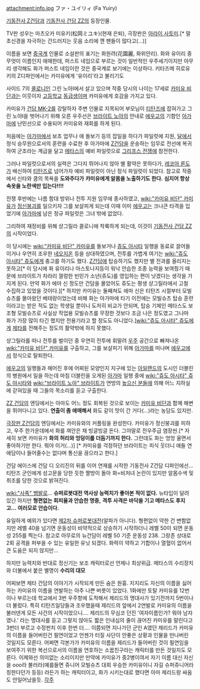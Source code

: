 attachment:info.jpg
ファ・ユイリィ (Fa Yuiry)

[[기동전사 Z건담]]과 [[기동전사 건담 ZZ]]의 등장인물.

TV판 성우는 마츠오카 미유키(松岡ミユキ)(현재 은퇴), 극장판은 [[아라이 사토미]].[* 말초신경을 자극하는 간드러지는 웃음 소리에 깬 팬들이 많다고(...)]

이름을 보면 [[중국]]계 인물로 소설판의 표기는 화원려(花園麗, 화위안리). 화와 유이리 중 무엇이 이름인지 애매한데, 퍼스트 네임으로 부르는 것이 일반적인 우주세기이지만 아무리 생각해도 화가 퍼스트 네임이란 것은 중국계로 보기에는 이상하다. 키타즈메 히로유키의 Z디파인에서는 카미유에게 '유이리'라고 불리기도

사이드 7의 [[콜로니]]인 그린 노아Ⅰ에서 살고 있으며 작중 당시의 나이는 17세로 [[카미유 비단]]과는 이웃이자 [[고등학교]] [[동급생]]이며 카미유에게 호감을 가지고 있다.

카미유가 [[건담 MK-2]]를 강탈하자 주변 인물로 지목되어 부모님이 [[티탄즈]]에 잡혀가고 그린 노아Ⅰ을 벗어나기 위해 오른 우주선은 [[브라이트 노아]]의 안내로 [[에우고]]의 기함인 [[아가마]]에 난민선으로 수용되어 카미유와 재회를 하게 된다.

처음에는 [[아가마]]에서 보조 업무나 애 돌보기 등의 잡일을 하다가 파일럿에 지원, [[달]]에서 정식 승무원으로서의 훈련을 수료한 후 아가마에 [[Z건담]]을 운송하는 임무로 전선에 복귀하여 군조라는 계급을 달고 [[메타스]]의 예비 파일럿으로 [[그리프스 전쟁]]에 참전한다.

그러나 파일럿으로서의 실력은 그다지 뛰어나지 않아 별 활약은 못하다가, [[레코아 론도]]가 배신하여 [[티탄즈]]로 넘어가자 예비 파일럿이 아닌 정식 파일럿이 되었다. 참고로 작중에서 신타와 쿰의 목욕을 '''도와주다가''' '''카미유에게 알몸을 노출하기도 한다.''' '''심지어 항상 속옷을 노란색만 입는다!!!!'''

전쟁 후반에는 나름 함대 방위나 전투 지원 임무에 종사하였고, [[wiki:"카미유 비단" 카미유]]가 [[정신붕괴]]를 일으키자 그를 보살피게 되는데 이때 이미 [[에우고]]는 크나큰 타격을 입었기에 [[아가마]]에 남은 정규 파일럿은 그녀 밖에 없었다.

그리하여 재정비를 위해 샹그릴라 콜로니에 착륙하게 되는데, 이것이 [[기동전사 건담 ZZ]]의 시작이었다.

이 당시에는 [[wiki:"카미유 비단" 카미유]]를 돌보거나 [[쥬도 아시타]] 일행을 동료로 끌어들이거나 우연히 조우한 [[네오지온]] 등을 상대하였으며, 전투를 가볍게 여기는 [[wiki:"쥬도 아시타" 쥬도]]에게 충고를 하기도 했다. [[Z건담]]에 탑승하기도 했지만 별 전과를 올리지는 못하고[* 이 당시에 화 유이리나 아스토나지등이 워낙 안습한 조종 능력을 보여줬기 때문에 브라이트가 차라리 껄렁한 빈민가 소년(쥬도)를 영입하는 편이 낫겠다는 생각을 가지게 된다. 만약 화가 에마 신 정도만 건담을 몰았어도 쥬도는 평생 샹그릴라에서 고철 수집하고 있었을 것이다.][* 하지만 카미유는 둘째쳐도 에마 신은 티탄즈 시절부터 모빌슈츠를 몰아왔던 베테랑이었는데 비해 화는 아가마에 타기 이전에는 모빌슈츠 탑승 훈련이라고는 받은 적도 없는 학생일 뿐이니 도저히 비교가 안되며, 탑승 기체인 메타스도 보조형 모빌슈츠로 사실상 작업용 모빌슈츠를 무장한 것보다 조금 나은 정도였고 그나마 화가 가장 많이 타긴 했지만 전용기라고 할 정도도 아니었다.][[wiki:"쥬도 아시타" 쥬도]]에게 [[제타]]를 전해주는 정도의 활약밖에 하지 못했다. 

샹그릴라를 떠나 전투를 벌이던 중 우연히 전투에 휘말려 [[우주]] 공간으로 빠져나온 [[wiki:"카미유 비단" 카미유]]를 구출하고, 그를 보살피기 위해 [[아가마]]를 떠나며 [[에우고]]에서 정식으로 탈퇴한다.

[[에우고]]의 일행들과 헤어진 후에 어찌된 모양인지 지구에 있는 [[아일랜드]]의 도시인 더블린의 병원에서 일을 하는데 마침 더블린을 오게된 [[아가마]] 일행 중에 [[wiki:"쥬도 아시타" 쥬도 아시타]]와 [[wiki:"브라이트 노아" 브라이트]]가 연방의 [[높으신 분들]]에 의해 어느 지하실에 갇혀있을 때 그들의 목소리를 듣고 구출한다.

[[ZZ 건담]]의 엔딩에서는 아마도 어느 정도 회복된 것으로 보이는 [[카미유 비단]]과 함께 해변을 뛰어다니고 있다. '''연출이 좀 애매해서''' 화도 같이 맛이 간 거다(…)라는 농담도 있지만.

[[기동전사 Z건담 A New Translation|극장판 Z건담]]의 엔딩에서는 카미유와의 커플링을 완성한다. 카미유가 정신붕괴를 피하고, 우주 한가운데에서 화를 껴안은 채 빙글빙글 돈다. 그야말로 전우주급 염장씬.[* 자세히 보면 카미유가 '''화의 허리와 엉덩이를 더듬기까지 한다.''' 그런데도 화는 엉엉 울면서 좋아하기만 한다. 뭐야 이거(...)] [* 카미유를 걱정하던 브라이트는 피식 웃더니 애들 연애담이나 들어줄수는 없다며 통신을 끊으라고 한다.]

건담 에이스에 건담 디 오리진의 뒤를 이어 연재를 시작한 기동전사 Z건담 디파인에선...티탄즈 군인에게 성고문을 당한 듯한 짤방이 돌아 화=비처녀 논란이 있지만 알몸수색 및 취조를 당한 것으로 밝혀진다. 

[[wiki:"사족" 뱀발]]로... '''슈퍼로봇대전 역사상 능력치가 좋아본 적이 없다.''' 뉴타입이 달려있긴 하지만 '''형편없는 회피율과 안습한 명중,''' '''격투 사격은 바닥을 기고 메타스도 후지고...''' '''여러모로 안습이다.'''

유일하게 예외가 있다면 [[제2차 슈퍼로봇대전]](알파가 아니다). 형편없이 약한 건 변함없지만 레벨 40을 넘기면 운동성이 비약적으로 상승하기 시작하더니 레벨 50이 되면 운동성 255를 찍는다. 참고로 아무로의 뉴건담이 레벨 50 기준 운동성 238. 그랑존 상대로 2회 공격을 퍼부을 수 있는 유일한 유닛 되겠다. 화력이 약하고 기합이나 열혈이 없어서 큰 도움은 되지 않지만...

하지만 능력치와 반대로 정신기는 보조 캐릭터로선 언제나 최상위급. 메타스의 수리장치와 더불에서 붙은 별명이 '''수리의 대모'''

어찌보면 제타 건담의 이야기가 시작되게 만든 숨은 원흉. 지지리도 자신의 이름을 싫어하는 카미유의 이름을 연발하는 아주 나쁜 버릇이 있었다. 1화에만 토탈 카미유를 12번이나 부르는데 학교에서 3번 우주항에 도착해서 제리드의 명대사가 있기전까지 5번이나 더 불렀다. 특히 티탄즈일당들과 조우했을때 제리드의 앞에서 2연발로 카미유의 이름을 불러댄게 모든 사건의 시작이었으니.... 제리드의 무심코 던진 '여자이름인가? 뭐야 남자였나.' 라는 명대사를 듣고 그렇지 않아도 짧은 인내심의 줄이 끊어진 카미유를 말린다고 3번더 부르고 수정펀치 이후 한번 더.... 이쯤되면 지나가던 군인 A였던 제리드가 카미유의 이름을 들어버린건 필연이었고 언젠가 터질 사단이 안좋은 상황과 인물을 만나버린 것일지도 모른다. 어쩌면 각본가가 카미유의 이름을 제리드가 들어버린 것이 필연임을 보여주기 위한 복선으로서의 이름을 연호하는 소꿉친구라는 캐릭터를 만든 것일지도 모른다. 이제와선 의미없는 소리이지만 만약에 카미유가 중2병이여서 자기 이름 대신
자신을 ooo라 불러라(예를들면 쥬니어 모빌슈츠 대회 우승한 카미유이니 자길 슈퍼쥬니어라 칭한다던가 등등) 라든가 하는 캐릭터이고, 화가 시키는대로 했다면 아마 제리드랑 싸움도 안일어났을듯.
[[각주]]

